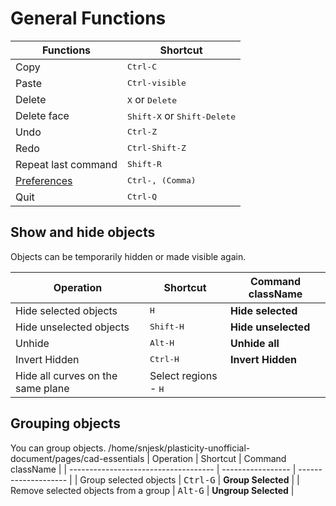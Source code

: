 # General Functions

| Functions                    | Shortcut                                      |
| ---------------------------- | --------------------------------------------- |
| Copy                         | <kbd>Ctrl-C</kbd>                             |
| Paste                        | <kbd>Ctrl-visible</kbd>                       |
| Delete                       | <kbd>X</kbd> or <kbd>Delete</kbd>             |
| Delete face                  | <kbd>Shift-X</kbd> or <kbd>Shift-Delete</kbd> |
| Undo                         | <kbd>Ctrl-Z</kbd>                             |
| Redo                         | <kbd>Ctrl-Shift-Z</kbd>                       |
| Repeat last command          | <kbd>Shift-R</kbd>                            |
| [Preferences](./preferences) | <kbd>Ctrl-, (Comma)</kbd>                     |
| Quit                         | <kbd>Ctrl-Q</kbd>                             |

## Show and hide objects

Objects can be temporarily hidden or made visible again.

| Operation                         | Shortcut                      | Command className   |
| --------------------------------- | ----------------------------- | ------------------- |
| Hide selected objects             | <kbd>H</kbd>                  | **Hide selected**   |
| Hide unselected objects           | <kbd>Shift-H</kbd>            | **Hide unselected** |
| Unhide                            | <kbd>Alt-H</kbd>              | **Unhide all**      |
| Invert Hidden                     | <kbd>Ctrl-H</kbd>             | **Invert Hidden**   |
| Hide all curves on the same plane | Select regions - <kbd>H</kbd> |                     |

## Grouping objects

You can group objects.
/home/snjesk/plasticity-unofficial-document/pages/cad-essentials
| Operation                            | Shortcut          | Command className    |
| ------------------------------------ | ----------------- | -------------------- |
| Group selected objects               | <kbd>Ctrl-G</kbd> | **Group Selected**   |
| Remove selected objects from a group | <kbd>Alt-G</kbd>  | **Ungroup Selected** |

